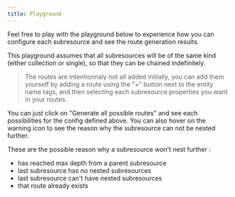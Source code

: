 ```yaml
---
title: Playground
---
```



Feel free to play with the playground below to experience how you can configure each subresource and see the route
generation results.

<DocAlert status="warning">

This playground assumes that all subresources will be of the same kind (either collection or single), so that they can
be chained indefinitely.

</DocAlert>

> The routes are intentionnaly not all added initially, you can add them yourself by adding a route using the "+" button
> next to the entity name tags, and then selecting each subresource properties you want in your routes.

<DocAlert status="info">

You can just click on "Generate all possible routes" and see each possibilities for the config defined above. You can
also hover on the warning icon to see the reason why the subresource can not be nested further.

</DocAlert>

These are the possible reason why a subresource won't nest further :

-   has reached max depth from a parent subresource
-   last subresource has no nested subresources
-   last subresource can't have nested subresources
-   that route already exists

<SubresourcePlayground />
